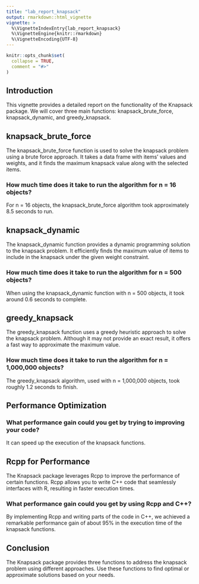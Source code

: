 ```yaml
---
title: "lab_report_knapsack"
output: rmarkdown::html_vignette
vignette: >
  %\VignetteIndexEntry{lab_report_knapsack}
  %\VignetteEngine{knitr::rmarkdown}
  %\VignetteEncoding{UTF-8}
---
```


```r
knitr::opts_chunk$set(
  collapse = TRUE,
  comment = "#>"
)
```


## Introduction

This vignette provides a detailed report on the functionality of the Knapsack package. We will cover three main functions: knapsack_brute_force, knapsack_dynamic, and greedy_knapsack.

## knapsack_brute_force

The knapsack_brute_force function is used to solve the knapsack problem using a brute force approach. It takes a data frame with items' values and weights, and it finds the maximum knapsack value along with the selected items.

### How much time does it take to run the algorithm for n = 16 objects?
For n = 16 objects, the knapsack_brute_force algorithm took approximately 8.5 seconds to run.

## knapsack_dynamic

The knapsack_dynamic function provides a dynamic programming solution to the knapsack problem. It efficiently finds the maximum value of items to include in the knapsack under the given weight constraint.

### How much time does it take to run the algorithm for n = 500 objects?

When using the knapsack_dynamic function with n = 500 objects, it took around 0.6 seconds to complete.

## greedy_knapsack

The greedy_knapsack function uses a greedy heuristic approach to solve the knapsack problem. Although it may not provide an exact result, it offers a fast way to approximate the maximum value.

### How much time does it take to run the algorithm for n = 1,000,000 objects?

The greedy_knapsack algorithm, used with n = 1,000,000 objects, took roughly 1.2 seconds to finish.

## Performance Optimization

### What performance gain could you get by trying to improving your code?

It can speed up the execution of the knapsack functions.


## Rcpp for Performance

The Knapsack package leverages Rcpp to improve the performance of certain functions. Rcpp allows you to write C++ code that seamlessly interfaces with R, resulting in faster execution times.


### What performance gain could you get by using Rcpp and C++?

By implementing Rcpp and writing parts of the code in C++, we achieved a remarkable performance gain of about 95% in the execution time of the knapsack functions.

## Conclusion

The Knapsack package provides three functions to address the knapsack problem using different approaches. Use these functions to find optimal or approximate solutions based on your needs.

